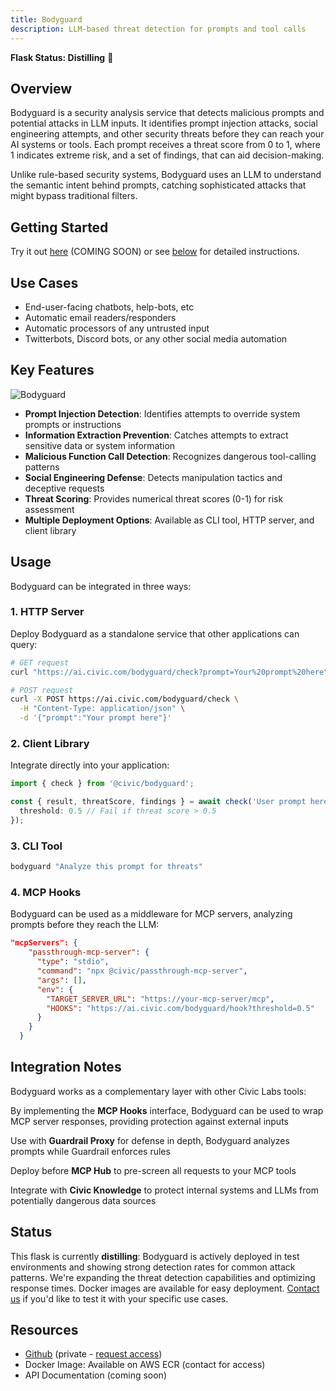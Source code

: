 ```yaml
---
title: Bodyguard
description: LLM-based threat detection for prompts and tool calls
---
```


**Flask Status: Distilling** 🧪

## Overview

Bodyguard is a security analysis service that detects malicious prompts and potential attacks in LLM inputs.
It identifies prompt injection attacks, social engineering attempts,
and other security threats before they can reach your AI systems or tools.
Each prompt receives a threat score from 0 to 1, where 1 indicates extreme risk,
and a set of findings, that can aid decision-making.

Unlike rule-based security systems, Bodyguard uses an LLM to understand the semantic intent behind prompts,
catching sophisticated attacks that might bypass traditional filters.

## Getting Started

Try it out [here](https://ai.civic.com/bodyguard/ui) (COMING SOON) or see [below](/labs/projects/bodyguard#usage) for detailed instructions.

## Use Cases

- End-user-facing chatbots, help-bots, etc
- Automatic email readers/responders
- Automatic processors of any untrusted input
- Twitterbots, Discord bots, or any other social media automation

## Key Features

![Bodyguard](/images/labs/projects/bodyguard/bodyguard-summary.png)

- **Prompt Injection Detection**: Identifies attempts to override system prompts or instructions
- **Information Extraction Prevention**: Catches attempts to extract sensitive data or system information
- **Malicious Function Call Detection**: Recognizes dangerous tool-calling patterns
- **Social Engineering Defense**: Detects manipulation tactics and deceptive requests
- **Threat Scoring**: Provides numerical threat scores (0-1) for risk assessment
- **Multiple Deployment Options**: Available as CLI tool, HTTP server, and client library

## Usage

Bodyguard can be integrated in three ways:

### 1. HTTP Server
Deploy Bodyguard as a standalone service that other applications can query:
```bash
# GET request
curl "https://ai.civic.com/bodyguard/check?prompt=Your%20prompt%20here"

# POST request
curl -X POST https://ai.civic.com/bodyguard/check \
  -H "Content-Type: application/json" \
  -d '{"prompt":"Your prompt here"}'
```

### 2. Client Library
Integrate directly into your application:

```typescript
import { check } from '@civic/bodyguard';

const { result, threatScore, findings } = await check('User prompt here', {
  threshold: 0.5 // Fail if threat score > 0.5
});
```

### 3. CLI Tool

```bash
bodyguard "Analyze this prompt for threats"
```

### 4. MCP Hooks

Bodyguard can be used as a middleware for MCP servers, analyzing prompts before they reach the LLM:

```json
"mcpServers": {
    "passthrough-mcp-server": {
      "type": "stdio",
      "command": "npx @civic/passthrough-mcp-server",
      "args": [],
      "env": {
        "TARGET_SERVER_URL": "https://your-mcp-server/mcp",
        "HOOKS": "https://ai.civic.com/bodyguard/hook?threshold=0.5"
      }
    }
  }
```

## Integration Notes

Bodyguard works as a complementary layer with other Civic Labs tools:

By implementing the **MCP Hooks** interface, Bodyguard can be used to wrap MCP server responses, providing protection against external inputs

Use with **Guardrail Proxy** for defense in depth, Bodyguard analyzes prompts while Guardrail enforces rules

Deploy before **MCP Hub** to pre-screen all requests to your MCP tools

Integrate with **Civic Knowledge** to protect internal systems and LLMs from potentially dangerous data sources

## Status

This flask is currently **distilling**:
Bodyguard is actively deployed in test environments and showing strong detection rates for common attack patterns.
We're expanding the threat detection capabilities and optimizing response times.
Docker images are available for easy deployment. [Contact us](/labs/feedback) if you'd like to test it with your specific use cases.

## Resources

- [Github](https://github.com/civicteam/bodyguard) (private - [request access](/labs/feedback))
- Docker Image: Available on AWS ECR (contact for access)
- API Documentation (coming soon)